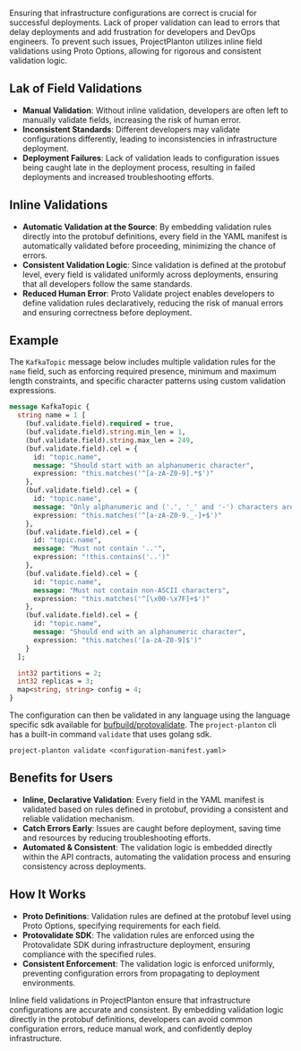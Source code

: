 Ensuring that infrastructure configurations are correct is crucial for successful deployments. Lack of proper validation can lead to errors that delay deployments and add frustration for developers and DevOps engineers. To prevent such issues, ProjectPlanton utilizes inline field validations using Proto Options, allowing for rigorous and consistent validation logic.

## Lak of Field Validations

- **Manual Validation**: Without inline validation, developers are often left to manually validate fields, increasing the risk of human error.
- **Inconsistent Standards**: Different developers may validate configurations differently, leading to inconsistencies in infrastructure deployment.
- **Deployment Failures**: Lack of validation leads to configuration issues being caught late in the deployment process, resulting in failed deployments and increased troubleshooting efforts.

## Inline Validations

- **Automatic Validation at the Source**: By embedding validation rules directly into the protobuf definitions, every field in the YAML manifest is automatically validated before proceeding, minimizing the chance of errors.
- **Consistent Validation Logic**: Since validation is defined at the protobuf level, every field is validated uniformly across deployments, ensuring that all developers follow the same standards.
- **Reduced Human Error**: Proto Validate project enables developers to define validation rules declaratively, reducing the risk of manual errors and ensuring correctness before deployment.

## Example

The `KafkaTopic` message below includes multiple validation rules for the `name` field, such as enforcing required presence, minimum and maximum length constraints, and specific character patterns using custom validation expressions.

```protobuf
message KafkaTopic {
  string name = 1 [
    (buf.validate.field).required = true,
    (buf.validate.field).string.min_len = 1,
    (buf.validate.field).string.max_len = 249,
    (buf.validate.field).cel = {
      id: "topic.name",
      message: "Should start with an alphanumeric character",
      expression: "this.matches('^[a-zA-Z0-9].*$')"
    },
    (buf.validate.field).cel = {
      id: "topic.name",
      message: "Only alphanumeric and ('.', '_' and '-') characters are allowed",
      expression: "this.matches('^[a-zA-Z0-9._-]+$')"
    },
    (buf.validate.field).cel = {
      id: "topic.name",
      message: "Must not contain '..'",
      expression: "!this.contains('..')"
    },
    (buf.validate.field).cel = {
      id: "topic.name",
      message: "Must not contain non-ASCII characters",
      expression: "this.matches('^[\x00-\x7F]+$')"
    },
    (buf.validate.field).cel = {
      id: "topic.name",
      message: "Should end with an alphanumeric character",
      expression: "this.matches('[a-zA-Z0-9]$')"
    }
  ];

  int32 partitions = 2;
  int32 replicas = 3;
  map<string, string> config = 4;
}
```

The configuration can then be validated in any language using the language specific sdk available for [bufbuild/protovalidate](https://github.com/bufbuild/protovalidate). The `project-planton` cli has a built-in command `validate` that uses golang sdk.

```shell
project-planton validate <configuration-manifest.yaml>
```

## Benefits for Users

- **Inline, Declarative Validation**: Every field in the YAML manifest is validated based on rules defined in protobuf, providing a consistent and reliable validation mechanism.
- **Catch Errors Early**: Issues are caught before deployment, saving time and resources by reducing troubleshooting efforts.
- **Automated & Consistent**: The validation logic is embedded directly within the API contracts, automating the validation process and ensuring consistency across deployments.

## How It Works

- **Proto Definitions**: Validation rules are defined at the protobuf level using Proto Options, specifying requirements for each field.
- **Protovalidate SDK**: The validation rules are enforced using the Protovalidate SDK during infrastructure deployment, ensuring compliance with the specified rules.
- **Consistent Enforcement**: The validation logic is enforced uniformly, preventing configuration errors from propagating to deployment environments.

Inline field validations in ProjectPlanton ensure that infrastructure configurations are accurate and consistent. By embedding validation logic directly in the protobuf definitions, developers can avoid common configuration errors, reduce manual work, and confidently deploy infrastructure.
